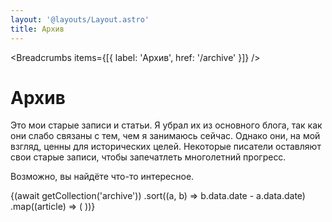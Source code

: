 ```yaml
---
layout: '@layouts/Layout.astro'
title: Архив
---
```



<Breadcrumbs items={[{ label: 'Архив', href: '/archive' }]} />

# Архив

Это мои старые записи и статьи. Я убрал их из основного блога, так как они
слабо связаны с тем, чем я занимаюсь сейчас. Однако они, на мой взгляд, ценны
для исторических целей. Некоторые писатели оставляют свои старые записи, чтобы
запечатлеть многолетний прогресс.

Возможно, вы найдёте что-то интересное.

<ContentList>
    {(await getCollection('archive'))
        .sort((a, b) => b.data.date - a.data.date)
        .map((article) => (
            <ArticleCard
                title={article.data.title}
                summary={article.data.summary}
                id={article.data.id}
                date={article.data.date}
                archive={true}
            />
        ))}
</ContentList>
